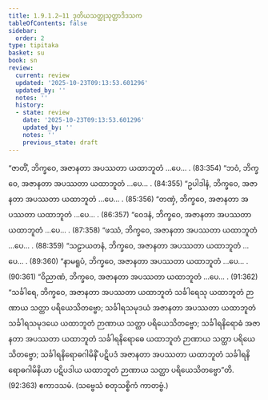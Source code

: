 ```yaml
---
title: 1.9.1.2–11 ဒုတိယသတ္ထုသုတ္တာဒိဒသက
tableOfContents: false
sidebar:
  order: 2
type: tipitaka
basket: su
book: sn
review:
  current: review
  updated: '2025-10-23T09:13:53.601296'
  updated_by: ''
  notes: ''
  history:
  - state: review
    date: '2025-10-23T09:13:53.601296'
    updated_by: ''
    notes: ''
    previous_state: draft
---
```



<ReviewStatus review={frontmatter.review} showDetails={true} />

<HypothesisAnnotation frontmatter={frontmatter} />

<DynamicBreadcrumb />

<Paragraph number="573" type="center" book="sn">
“ဇာတိံ, ဘိက္ခဝေ, အဇာနတာ အပဿတာ ယထာဘူတံ …ပေ… . (83:<Emphasis>354</Emphasis>)
</Paragraph>

<Paragraph number="574" type="center" book="sn">
“ဘဝံ, ဘိက္ခဝေ, အဇာနတာ အပဿတာ ယထာဘူတံ …ပေ… . (84:<Emphasis>355</Emphasis>)
</Paragraph>

<Paragraph number="575" type="center" book="sn">
“ဥပါဒါနံ, ဘိက္ခဝေ, အဇာနတာ အပဿတာ ယထာဘူတံ …ပေ… . (85:<Emphasis>356</Emphasis>)
</Paragraph>

<Paragraph number="576" type="center" book="sn">
“တဏှံ, ဘိက္ခဝေ, အဇာနတာ အပဿတာ ယထာဘူတံ …ပေ… . (86:<Emphasis>357</Emphasis>)
</Paragraph>

<Paragraph number="577" type="center" book="sn">
“ဝေဒနံ, ဘိက္ခဝေ, အဇာနတာ အပဿတာ ယထာဘူတံ …ပေ… . (87:<Emphasis>358</Emphasis>)
</Paragraph>

<Paragraph number="578" type="center" book="sn">
“ဖဿံ, ဘိက္ခဝေ, အဇာနတာ အပဿတာ ယထာဘူတံ …ပေ… . (88:<Emphasis>359</Emphasis>)
</Paragraph>

<Paragraph number="579" type="center" book="sn">
“သဠာယတနံ, ဘိက္ခဝေ, အဇာနတာ အပဿတာ ယထာဘူတံ …ပေ… . (89:<Emphasis>360</Emphasis>)
</Paragraph>

<Paragraph number="580" type="center" book="sn">
“နာမရူပံ, ဘိက္ခဝေ, အဇာနတာ အပဿတာ ယထာဘူတံ …ပေ… . (90:<Emphasis>361</Emphasis>)
</Paragraph>

<Paragraph number="581" type="center" book="sn">
“ဝိညာဏံ, ဘိက္ခဝေ, အဇာနတာ အပဿတာ ယထာဘူတံ …ပေ… . (91:<Emphasis>362</Emphasis>)
</Paragraph>

<Paragraph number="582" book="sn">
“သင်္ခါရေ, ဘိက္ခဝေ, အဇာနတာ အပဿတာ ယထာဘူတံ သင်္ခါရေသု ယထာဘူတံ ဉာဏာယ သတ္ထာ ပရိယေသိတဗ္ဗော; သင်္ခါရသမုဒယံ အဇာနတာ အပဿတာ ယထာဘူတံ သင်္ခါရသမုဒယေ ယထာဘူတံ ဉာဏာယ သတ္ထာ ပရိယေသိတဗ္ဗော; သင်္ခါရနိရောဓံ အဇာနတာ အပဿတာ ယထာဘူတံ သင်္ခါရနိရောဓေ ယထာဘူတံ ဉာဏာယ သတ္ထာ ပရိယေသိတဗ္ဗော; သင်္ခါရနိရောဓဂါမိနိံ ပဋိပဒံ အဇာနတာ အပဿတာ ယထာဘူတံ သင်္ခါရနိရောဓဂါမိနိယာ ပဋိပဒါယ ယထာဘူတံ ဉာဏာယ သတ္ထာ ပရိယေသိတဗ္ဗော”တိ. (92:<Emphasis>363</Emphasis>)

</Paragraph>

<Paragraph number="583" type="center" book="sn">
ဧကာဒသမံ.



</Paragraph>

<Paragraph number="584" type="center" book="sn">
(သဗ္ဗေသံ စတုသစ္စိကံ ကာတဗ္ဗံ.)
</Paragraph>